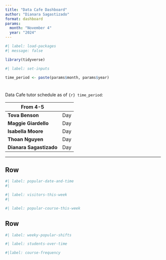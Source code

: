 ```yaml
--- 
title: "Data Cafe Dashboard"
author: "Dianara Sagastizado"
format: dashboard
params:
  month: "November 4"
  year: "2024"
---
```


```r
#| label: load-packages
#| message: false

library(tidyverse)
```

```r
#| label: set-inputs

time_period <- paste(params$month, params$year)
```

#   {.sidebar}

Data Cafe tutor schedule as of `{r} time_period`:

|       From 4-5          |     |
|-------------------------|-----|
| **Tova Benson**         | Day |
| **Maggie Giardello**    | Day |
| **Isabella Moore**      | Day |
| **Thoan Nguyen**        | Day |
| **Dianara Sagastizado** | Day |
------------------------------------------------------------------------

## Row {height=30%}

```r
#| label: popular-date-and-time
#| 
```

```r
#| label: visitors-this-week
#| 
```

```r
#| label: popular-course-this-week
```

## Row {.tabset}

```r
#| label: weeky-popular-shifts

```

```r
#| label: students-over-time
```

```r
#|label: course-frequency
```
